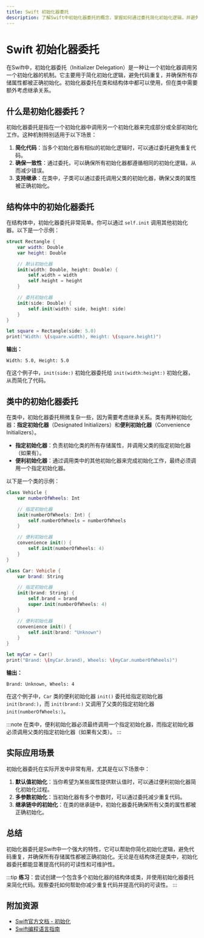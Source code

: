 ```yaml
---
title: Swift 初始化器委托
description: 了解Swift中初始化器委托的概念，掌握如何通过委托简化初始化逻辑，并避免代码重复。
---
```


# Swift 初始化器委托

在Swift中，初始化器委托（Initializer Delegation）是一种让一个初始化器调用另一个初始化器的机制。它主要用于简化初始化逻辑，避免代码重复，并确保所有存储属性都被正确初始化。初始化器委托在类和结构体中都可以使用，但在类中需要额外考虑继承关系。

## 什么是初始化器委托？

初始化器委托是指在一个初始化器中调用另一个初始化器来完成部分或全部初始化工作。这种机制特别适用于以下场景：

1. **简化代码**：当多个初始化器有相似的初始化逻辑时，可以通过委托避免重复代码。
2. **确保一致性**：通过委托，可以确保所有初始化器都遵循相同的初始化逻辑，从而减少错误。
3. **支持继承**：在类中，子类可以通过委托调用父类的初始化器，确保父类的属性被正确初始化。

## 结构体中的初始化器委托

在结构体中，初始化器委托非常简单。你可以通过 `self.init` 调用其他初始化器。以下是一个示例：

```swift
struct Rectangle {
    var width: Double
    var height: Double

    // 默认初始化器
    init(width: Double, height: Double) {
        self.width = width
        self.height = height
    }

    // 委托初始化器
    init(side: Double) {
        self.init(width: side, height: side)
    }
}

let square = Rectangle(side: 5.0)
print("Width: \(square.width), Height: \(square.height)")
```

**输出：**
```
Width: 5.0, Height: 5.0
```

在这个例子中，`init(side:)` 初始化器委托给 `init(width:height:)` 初始化器，从而简化了代码。

## 类中的初始化器委托

在类中，初始化器委托稍微复杂一些，因为需要考虑继承关系。类有两种初始化器：**指定初始化器**（Designated Initializers）和**便利初始化器**（Convenience Initializers）。

- **指定初始化器**：负责初始化类的所有存储属性，并调用父类的指定初始化器（如果有）。
- **便利初始化器**：通过调用类中的其他初始化器来完成初始化工作，最终必须调用一个指定初始化器。

以下是一个类的示例：

```swift
class Vehicle {
    var numberOfWheels: Int

    // 指定初始化器
    init(numberOfWheels: Int) {
        self.numberOfWheels = numberOfWheels
    }

    // 便利初始化器
    convenience init() {
        self.init(numberOfWheels: 4)
    }
}

class Car: Vehicle {
    var brand: String

    // 指定初始化器
    init(brand: String) {
        self.brand = brand
        super.init(numberOfWheels: 4)
    }

    // 便利初始化器
    convenience init() {
        self.init(brand: "Unknown")
    }
}

let myCar = Car()
print("Brand: \(myCar.brand), Wheels: \(myCar.numberOfWheels)")
```

**输出：**
```
Brand: Unknown, Wheels: 4
```

在这个例子中，`Car` 类的便利初始化器 `init()` 委托给指定初始化器 `init(brand:)`，而 `init(brand:)` 又调用了父类的指定初始化器 `init(numberOfWheels:)`。

:::note
在类中，便利初始化器必须最终调用一个指定初始化器，而指定初始化器必须调用父类的指定初始化器（如果有父类）。
:::

## 实际应用场景

初始化器委托在实际开发中非常有用，尤其是在以下场景中：

1. **默认值初始化**：当你希望为某些属性提供默认值时，可以通过便利初始化器简化初始化过程。
2. **多参数初始化**：当初始化器有多个参数时，可以通过委托减少重复代码。
3. **继承链中的初始化**：在类的继承链中，初始化器委托确保所有父类的属性都被正确初始化。

## 总结

初始化器委托是Swift中一个强大的特性，它可以帮助你简化初始化逻辑，避免代码重复，并确保所有存储属性都被正确初始化。无论是在结构体还是类中，初始化器委托都能显著提高代码的可读性和可维护性。

:::tip
**练习**：尝试创建一个包含多个初始化器的结构体或类，并使用初始化器委托来简化代码。观察委托如何帮助你减少重复代码并提高代码的可读性。
:::

## 附加资源

- [Swift官方文档 - 初始化](https://docs.swift.org/swift-book/LanguageGuide/Initialization.html)
- [Swift编程语言指南](https://developer.apple.com/swift/resources/)